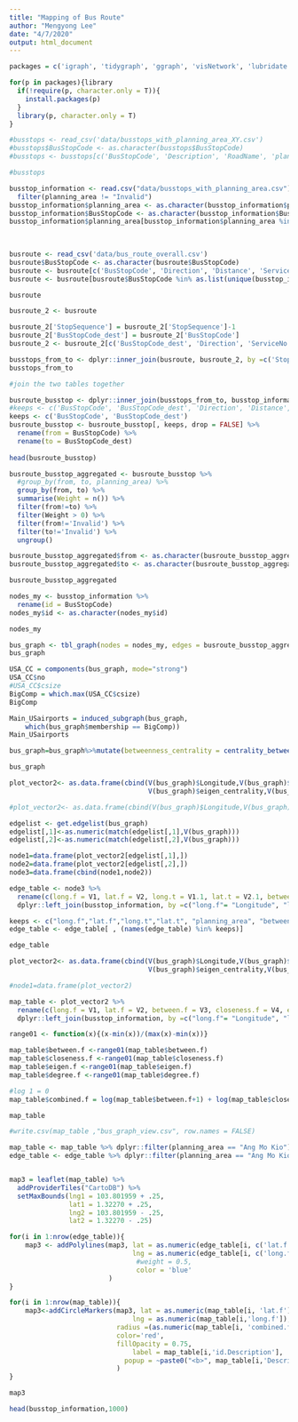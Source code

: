 ```yaml
---
title: "Mapping of Bus Route"
author: "Mengyong Lee"
date: "4/7/2020"
output: html_document
---
```


```r
packages = c('igraph', 'tidygraph', 'ggraph', 'visNetwork', 'lubridate', 'tidyverse', 'ggplot2', 'ggmap', 'leaflet', 'ggiraph', 'sf', 'tmap')

for(p in packages){library
  if(!require(p, character.only = T)){
    install.packages(p)
  }
  library(p, character.only = T)
}
```


```r

#busstops <- read_csv('data/busstops_with_planning_area_XY.csv')
#busstops$BusStopCode <- as.character(busstops$BusStopCode)
#busstops <- busstops[c('BusStopCode', 'Description', 'RoadName', 'planning_area', 'Latitude', 'Longitude')]

#busstops

busstop_information <- read.csv("data/busstops_with_planning_area.csv")[3:8]%>%
  filter(planning_area != "Invalid")
busstop_information$planning_area <- as.character(busstop_information$planning_area)
busstop_information$BusStopCode <- as.character(busstop_information$BusStopCode)
busstop_information$planning_area[busstop_information$planning_area %in% c('Central Water Catchment', 'Mandai', 'Marina South', 'Museum', 'Newton', 'Orchard', 'Outram', 
                                                                           'Seletar', 'Rochor', 'Singapore River', 'Tanglin', 'Southern Islands', 'River Valley', 'Paya Lebar', 
                                                                           'Straits View', 'Tengah')] <- "Others"

```


```r
busroute <- read_csv('data/bus_route_overall.csv')
busroute$BusStopCode <- as.character(busroute$BusStopCode)
busroute <- busroute[c('BusStopCode', 'Direction', 'Distance', 'ServiceNo', 'StopSequence')]
busroute <- busroute[busroute$BusStopCode %in% as.list(unique(busstop_information['BusStopCode']))[['BusStopCode']], ] 

busroute
```


```r
busroute_2 <- busroute

busroute_2['StopSequence'] = busroute_2['StopSequence']-1
busroute_2['BusStopCode_dest'] = busroute_2['BusStopCode']
busroute_2 <- busroute_2[c('BusStopCode_dest', 'Direction', 'ServiceNo', 'StopSequence')]

busstops_from_to <- dplyr::inner_join(busroute, busroute_2, by =c('StopSequence', 'ServiceNo', 'Direction'))
busstops_from_to
```

```r
#join the two tables together

busroute_busstop <- dplyr::inner_join(busstops_from_to, busstop_information, by ='BusStopCode')
#keeps <- c('BusStopCode', 'BusStopCode_dest', 'Direction', 'Distance', 'ServiceNo', 'Latitude', 'Longitude', 'planning_area', 'Description')
keeps <- c('BusStopCode', 'BusStopCode_dest')
busroute_busstop <- busroute_busstop[, keeps, drop = FALSE] %>% 
  rename(from = BusStopCode) %>%
  rename(to = BusStopCode_dest)
  
head(busroute_busstop)
```

```r
busroute_busstop_aggregated <- busroute_busstop %>%
  #group_by(from, to, planning_area) %>%
  group_by(from, to) %>%
  summarise(Weight = n()) %>%
  filter(from!=to) %>%
  filter(Weight > 0) %>%
  filter(from!='Invalid') %>%
  filter(to!='Invalid') %>%
  ungroup()

busroute_busstop_aggregated$from <- as.character(busroute_busstop_aggregated$from)
busroute_busstop_aggregated$to <- as.character(busroute_busstop_aggregated$to)

busroute_busstop_aggregated
```


```r
nodes_my <- busstop_information %>%
  rename(id = BusStopCode)
nodes_my$id <- as.character(nodes_my$id)

nodes_my

```


```r
bus_graph <- tbl_graph(nodes = nodes_my, edges = busroute_busstop_aggregated, directed = TRUE)
bus_graph
```
```r
USA_CC = components(bus_graph, mode="strong")
USA_CC$no
#USA_CC$csize
BigComp = which.max(USA_CC$csize)
BigComp

Main_USairports = induced_subgraph(bus_graph, 
    which(bus_graph$membership == BigComp))
Main_USairports
```



```r
bus_graph=bus_graph%>%mutate(betweenness_centrality = centrality_betweenness(normalized = TRUE)) %>%mutate(closeness_centrality = centrality_closeness(normalized = TRUE)) %>%mutate(degree_centrality=centrality_degree(mode='out',normalized = TRUE))%>%mutate(eigen_centrality=centrality_eigen(weights=bus_graph$Weight,directed=TRUE))

bus_graph
```


```r
plot_vector2<- as.data.frame(cbind(V(bus_graph)$Longitude,V(bus_graph)$Latitude,V(bus_graph)$betweenness_centrality,V(bus_graph)$closeness_centrality,
                                   V(bus_graph)$eigen_centrality,V(bus_graph)$degree_centrality))

#plot_vector2<- as.data.frame(cbind(V(bus_graph)$Longitude,V(bus_graph)$Latitude))

edgelist <- get.edgelist(bus_graph)
edgelist[,1]<-as.numeric(match(edgelist[,1],V(bus_graph)))
edgelist[,2]<-as.numeric(match(edgelist[,2],V(bus_graph)))

node1=data.frame(plot_vector2[edgelist[,1],])
node2=data.frame(plot_vector2[edgelist[,2],])
node3=data.frame(cbind(node1,node2))

edge_table <- node3 %>%
  rename(c(long.f = V1, lat.f = V2, long.t = V1.1, lat.t = V2.1, between.f = V3, closeness.f = V4, eigen.f = V5, degree.f = V6))%>%
  dplyr::left_join(busstop_information, by =c("long.f"= "Longitude", "lat.f" = "Latitude")) 

keeps <- c("long.f","lat.f","long.t","lat.t", "planning_area", "between.f", "closeness.f", "eigen.f","degree.f" )
edge_table <- edge_table[ , (names(edge_table) %in% keeps)]

edge_table

```
```r
plot_vector2<- as.data.frame(cbind(V(bus_graph)$Longitude,V(bus_graph)$Latitude,V(bus_graph)$betweenness_centrality,V(bus_graph)$closeness_centrality,
                                   V(bus_graph)$eigen_centrality,V(bus_graph)$degree_centrality))

#node1=data.frame(plot_vector2)

map_table <- plot_vector2 %>%
  rename(c(long.f = V1, lat.f = V2, between.f = V3, closeness.f = V4, eigen.f = V5, degree.f = V6))%>%
  dplyr::left_join(busstop_information, by =c("long.f"= "Longitude", "lat.f" = "Latitude")) 

range01 <- function(x){(x-min(x))/(max(x)-min(x))}

map_table$between.f <-range01(map_table$between.f)
map_table$closeness.f <-range01(map_table$closeness.f)
map_table$eigen.f <-range01(map_table$eigen.f)
map_table$degree.f <-range01(map_table$degree.f)

#log 1 = 0 
map_table$combined.f = log(map_table$between.f+1) + log(map_table$closeness.f+1) + log(map_table$eigen.f+1) + log(map_table$degree.f+1)

map_table

```



```r

#write.csv(map_table ,"bus_graph_view.csv", row.names = FALSE)


```

```r

map_table <- map_table %>% dplyr::filter(planning_area == "Ang Mo Kio")
edge_table <- edge_table %>% dplyr::filter(planning_area == "Ang Mo Kio")


map3 = leaflet(map_table) %>%
  addProviderTiles("CartoDB") %>% 
  setMaxBounds(lng1 = 103.801959 + .25, 
               lat1 = 1.32270 + .25, 
               lng2 = 103.801959 - .25, 
               lat2 = 1.32270 - .25)

for(i in 1:nrow(edge_table)){
    map3 <- addPolylines(map3, lat = as.numeric(edge_table[i, c('lat.f', 'lat.t')]), 
                               lng = as.numeric(edge_table[i, c('long.f', 'long.t')]),
                                #weight = 0.5,
                                color = 'blue'
                         )
}

for(i in 1:nrow(map_table)){
    map3<-addCircleMarkers(map3, lat = as.numeric(map_table[i, 'lat.f']), 
                               lng = as.numeric(map_table[i,'long.f']),
                           radius =(as.numeric(map_table[i, 'combined.f'])*25),
                           color='red',
                           fillOpacity = 0.75,
                               label = map_table[i,'id.Description'],
                             popup = ~paste0("<b>", map_table[i,'Description'], "</b>", "<br/>", 'Betweenness Centrality: ', round(map_table[i,'between.f'],3), "<br/>", 'Closeness Centrality: ', round(map_table[i,'closeness.f'],3), "<br/>", 'Eigenvalue Centrality: ', round(map_table[i,'eigen.f'],3), "<br/>", 'Degree Centrality: ', round(map_table[i,'degree.f'],3))
                           )
}

map3

```

```r
head(busstop_information,1000)

```
